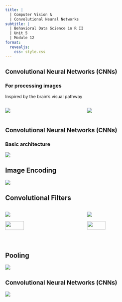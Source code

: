 ```yaml
---
title: |
  | Computer Vision &
  | Convolutional Neural Networks
subtitle: | 
  | Behavioral Data Science in R II
  | Unit 5
  | Module 12
format: 
  revealjs:
    css: style.css
---
```


## [Convolutional Neural Networks (CNNs)]{style="font-size:90%;"}
### For processing images

:::{.fragment fragment-index=1}
Inspired by the brain's visual pathway
:::

::::{style="font-size:100%;"}
:::{.columns}
::::{.column width=50% .fragment fragment-index=1}
![](../imgs/visualpathway.png)
::::

::::{.column width=50% .fragment fragment-index=2}
![](../imgs/featuredetectors.png)
::::
:::
::::

## [Convolutional Neural Networks (CNNs)]{style="font-size:90%;"}
### Basic architecture

![](../imgs/cnnBasicArchitecture.png)

## Image Encoding

![](../imgs/imageEncoding.png)

## Convolutional Filters

::::{style="font-size:100%;"}
:::{.columns}
::::{.column width=50%}
![](../imgs/convolution.gif)

:::{.r-stack}
::::{.fragment .fade-in-then-out fragment-index=2}
![](../imgs/conv1.png){.absolute top=450 left=10 width=50%}
::::

::::{.fragment fragment-index=3}
![](../imgs/conv2.png){.absolute top=450 left=15 width=49.5%}
::::
:::
::::

::::{.column width=50%}
::::{.fragment fragment-index=1}
![](../imgs/cnnKernels.webp)
::::

::::{.fragment fragment-index=4}
![](../imgs/CNNfilters.webp){.absolute top=420 left=550 width=49.5%}
::::
::::
:::
::::

## Pooling 
![](../imgs/pooling.gif)

## [Convolutional Neural Networks (CNNs)]{style="font-size:90%;"}

![](../imgs/cnnarchitecture2.png)
